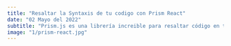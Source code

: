 ```yaml
---
title: "Resaltar la Syntaxis de tu codigo con Prism React"
date: "02 Mayo del 2022"
subtitle: "Prism.js es una librería increible para resaltar código en tu pagina. Probablemente la mejor que he visto y usado. Sin embargo, tiene un problema serio..."
image: "1/prism-react.jpg"
---
```


<ContainerBlog>
  <Title text="Resaltar la Syntaxis de tu codigo con Prism React" />
  <Date text="02 Mayo del 2022" />

<Photo image="1/prism-react.jpg" />
<p>
  Prism.js es una librería increible para resaltar código en tu pagina.
  Probablemente la mejor que he visto y usado. Sin embargo, tiene un problema
  serio. La documentación, aunque simple, se siente muy confusa al mismo tiempo.
  No puedo evitar sentirme un poco perdido cada vez que trato de usarlo con
  React.
</p>

<p>
  Como acabo de pasar por el proceso de implementación de Prism.js justo en esta
  pagina web, decidí escribir un tutorial simple sobre cómo usarlo con React.
  Todos los ejemplos de código que está a punto de ver usan Prism.js para
  resaltar el código.
</p>

<a>
  **Este tutorial asume que se está utilizando el paquete de React estándar**
</a>

<Subtitle text="Instalación de Prism.js" />

<p>
  Lo primero que debemos hacer es instalar la biblioteca{" "}
  <Link href="https://github.com/FormidableLabs/prism-react-renderer">
    prism-react-renderer
  </Link>
  con NPM o yarn al igual que el paquete de styled-components que utilizaremos mas
  adelante.
</p>

<CodeBox
  language="bash"
  code="npm install --save prism-react-renderer styled-components
# OR
yarn add prism-react-renderer styled-components"
/>

<Subtitle text="Creación del componente" />
<p>
  Dentro de nuestro proyecto vamos a nuestra carpeta de <Code>components</Code>,
  en caso de no tenerla la creamos y dentro de ella creamos el archivo{" "}
  <Code>CodeBox.js</Code> o el nombre que deseas que tenga tu componente.
</p>

<Photo image="1/1.jpg" />

<p>
  Tambien dentro de <Code>components</Code>, creamos un archivo llamado{" "}
  <Code>Styles.js</Code> que son los estilos necesarios para nuestro{" "}
  <Code>CodeBox.js</Code>
</p>
<a>
  Componente <Code>Styles.js</Code>:
</a>
<CodeBox
  language="jsx"
  code='import styled from "styled-components";
        
  font-family: sans-serif;
  text-align: center;
`;
      
  text-align: left;
  margin: 1em 0;
  padding: 0.5em;
  overflow: scroll;
        
& .token-line {
line-height: 1.3em;
height: 1.3em;
}
`;
          
  display: table-row;
`;
       
  display: table-cell;
  text-align: right;
  padding-right: 1em;
  user-select: none;
  opacity: 0.5;
`;
              
  display: table-cell;
`;
'
/>

<a>
  Componente <Code>CodeBox.js</Code> de ejemplo:
</a>

<CodeBox
  language="jsx"
  code='import React from "react";
            
const exampleCode = `
function someDemo() {
  var test = "Hello World!";
  console.log(test);
};
             
return () => <App />;
`;
          
const CodeBox = () => {
  const codeFinal = code.trim();
  return (
    <Highlight
      {...defaultProps}
      theme={theme}
      code={exampleCode}
      language="jsx"
    >
      {({ className, style, tokens, getLineProps, getTokenProps }) => (
        <Pre className={className} style={style}>
          {tokens.map((line, i) => (
            <div {...getLineProps({ line, key: i })}>
              {line.map((token, key) => (
                <span {...getTokenProps({ token, key })} />
              ))}
            </div>
          ))}
        </Pre>
      )}
    </Highlight>
  );
};
                
'
/>

<a>
  Componente <Code>CodeBox.js</Code> dinamico:
</a>

<CodeBox
  language="jsx"
  code='import React from "react";
     
const CodeBox = ({ language, code }) => {
  const codeFinal = code.trim();
  return (
    <Highlight
      {...defaultProps}
      theme={theme}
      code={codeFinal}
      language={language}
    >
      {({ className, style, tokens, getLineProps, getTokenProps }) => (
        <Pre className={className} style={style}>
          {tokens.map((line, i) => (
            <div {...getLineProps({ line, key: i })}>
              {line.map((token, key) => (
                <span {...getTokenProps({ token, key })} />
              ))}
            </div>
          ))}
        </Pre>
      )}
    </Highlight>
  );
};
    
'
/>

<p>
  En este componente funcional, recibimos como 2 props para que nuestro{" "}
  <Code>CodeBox</Code> sea mas dinamico, el primero es <Code>Language</Code> con
  el cual definimos cual sera el lenguaje de nuestro código, el segundo es{" "}
  <Code>Code</Code> que sera nuestro código que queremos resaltar.
</p>
<Subtitle text="Ejemplo" />

<p>
  En nuestro <Code>index.js</Code> vamos a importar nuestro componente{" "}
  <Code>CodeBox.js</Code>:
</p>

<CodeBox
  language="jsx"
  code='import CodeBox from "../components/CodeBox";
   
  return <CodeBox />;
}
'
/>
<a>En el caso del componente dinamico seria algo así: </a>
<CodeBox
  language="jsx"
  code='import CodeBox from "../components/CodeBox";
   
  return (
    <CodeBox
      language="jsx"
      code="// index.js
// Módulo de operaciones matemáticas
module.exports = {
  add: (a, b) => a + b,
  mult: (a, b) => a \ b
}
"
    />
  );
}
'
/>
</ContainerBlog>
